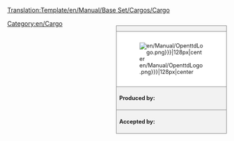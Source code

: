 <noinclude>[[Translation:Template/en/Manual/Base Set/Cargos/Cargo]]</noinclude><div style="float:right; width:20em; font-size:90%; border:1px solid gray; background-color:#f2f2f2; margin:1em; margin-right:0">
<div style="text-align:center; border-bottom:1px solid gray"><strong>{{PAGENAME}}</strong></div>
<div style="padding:1em; background-color:white">[[File:{{{image|en/Manual/OpenttdLogo.png}}}|128px|center]]</div>
<div style="border-top:1px solid gray; padding:0.5em"><strong>Produced by:</strong> {{{produced}}}</div>
<div style="border-top:1px solid gray; padding:0.5em"><strong>Accepted by:</strong> {{{accepted}}}</div>
</div>

<includeonly>[[Category:en/Cargo]]</includeonly>